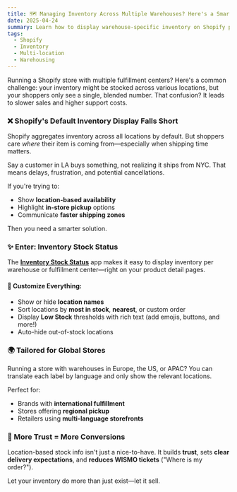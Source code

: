 ```yaml
---
title: 🗺️ Managing Inventory Across Multiple Warehouses? Here's a Smarter Way to Display Stock to your Shoppers
date: 2025-04-24
summary: Learn how to display warehouse-specific inventory on Shopify product pages to reduce cart abandonment, improve shipping expectations, and boost conversions.
tags:
  - Shopify
  - Inventory
  - Multi-location
  - Warehousing
---
```



Running a Shopify store with multiple fulfillment centers? Here's a common challenge: your inventory might be stocked across various locations, but your shoppers only see a single, blended number. That confusion? It leads to slower sales and higher support costs.

### ❌ Shopify's Default Inventory Display Falls Short

Shopify aggregates inventory across all locations by default. But shoppers care *where* their item is coming from—especially when shipping time matters.

Say a customer in LA buys something, not realizing it ships from NYC. That means delays, frustration, and potential cancellations.

If you're trying to:
- Show **location-based availability**
- Highlight **in-store pickup** options
- Communicate **faster shipping zones**

Then you need a smarter solution.

### ✨ Enter: Inventory Stock Status

The [**Inventory Stock Status**](https://apps.shopify.com/inventory-stock-status) app makes it easy to display inventory per warehouse or fulfillment center—right on your product detail pages.

<ImageZoom
  src="/images/changelog/location-templates-storefront.jpg"
  alt="Multi-location inventory labels on Shopify product page"
  width={700}
  height={500}
  class="rounded-lg shadow-lg my-6"
  client:visible
/>

#### 🧩 Customize Everything:

- Show or hide **location names**
- Sort locations by **most in stock**, **nearest**, or custom order
- Display **Low Stock** thresholds with rich text (add emojis, buttons, and more!)
- Auto-hide out-of-stock locations

<ImageZoom
  src="/images/app-inventory/location-customizations.jpg"
  alt="Admin panel to customize warehouse label display"
  width={700}
  height={500}
  class="rounded-lg shadow-lg my-6"
  client:visible
/>

### 🌍 Tailored for Global Stores

Running a store with warehouses in Europe, the US, or APAC? You can translate each label by language and only show the relevant locations.

Perfect for:
- Brands with **international fulfillment**
- Stores offering **regional pickup**
- Retailers using **multi-language storefronts**

### 🚀 More Trust = More Conversions

Location-based stock info isn't just a nice-to-have. It builds **trust**, sets **clear delivery expectations**, and **reduces WISMO tickets** ("Where is my order?").

Let your inventory do more than just exist—let it sell.